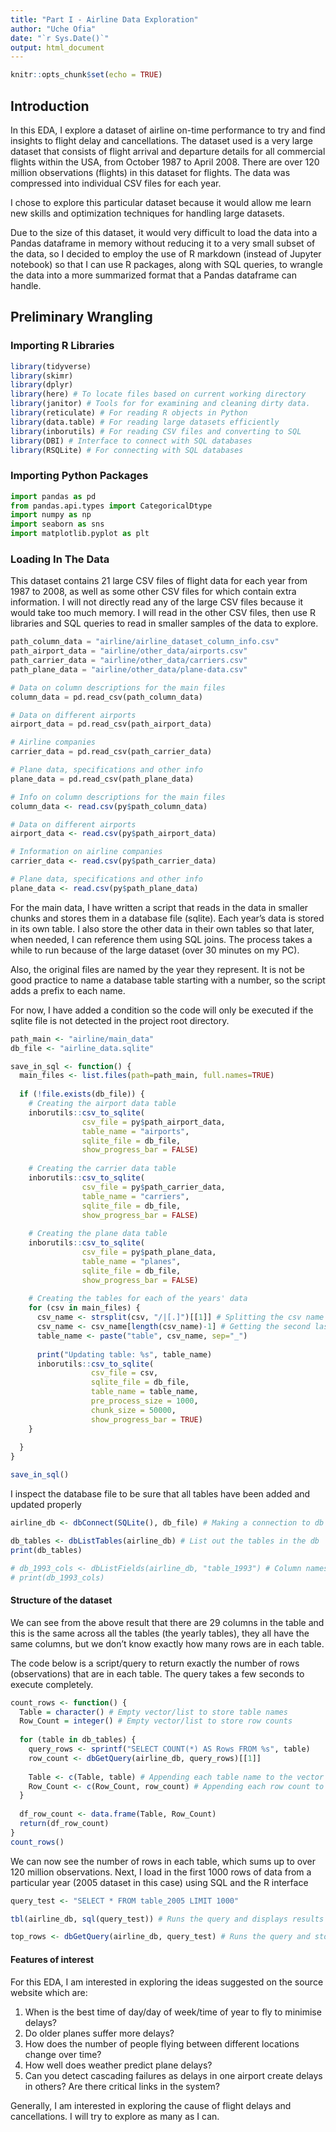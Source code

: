 ```yaml
---
title: "Part I - Airline Data Exploration"
author: "Uche Ofia"
date: "`r Sys.Date()`"
output: html_document
---
```


```r
knitr::opts_chunk$set(echo = TRUE)
```

## Introduction

In this EDA, I explore a dataset of airline on-time performance to try and find insights to flight delay and cancellations. The dataset used is a very large dataset that consists of flight arrival and departure details for all commercial flights within the USA, from October 1987 to April 2008. There are over 120 million observations (flights) in this dataset for flights. The data was compressed into individual CSV files for each year. 

I chose to explore this particular dataset because it would allow me learn new skills and optimization techniques for handling large datasets.

Due to the size of this dataset, it would very difficult to load the data into a Pandas dataframe in memory without reducing it to a very small subset of the data, so I decided to employ the use of R markdown (instead of Jupyter notebook) so that I can use R packages, along with SQL queries, to wrangle the data into a more summarized format that a Pandas dataframe can handle.


## Preliminary Wrangling

### Importing R Libraries

```r
library(tidyverse)
library(skimr)
library(dplyr)
library(here) # To locate files based on current working directory
library(janitor) # Tools for for examining and cleaning dirty data.
library(reticulate) # For reading R objects in Python
library(data.table) # For reading large datasets efficiently
library(inborutils) # For reading CSV files and converting to SQL 
library(DBI) # Interface to connect with SQL databases
library(RSQLite) # For connecting with SQL databases
```

### Importing Python Packages

```python
import pandas as pd
from pandas.api.types import CategoricalDtype
import numpy as np
import seaborn as sns
import matplotlib.pyplot as plt
```

### Loading In The Data

This dataset contains 21 large CSV files of flight data for each year from 1987 to 2008, as well as some other CSV files for which contain extra information. I will not directly read any of the large CSV files because it would take too much memory. I will read in the other CSV files, then use R libraries and SQL queries to read in smaller samples of the data to explore.

```python
path_column_data = "airline/airline_dataset_column_info.csv"
path_airport_data = "airline/other_data/airports.csv"
path_carrier_data = "airline/other_data/carriers.csv"
path_plane_data = "airline/other_data/plane-data.csv"
```

```python
# Data on column descriptions for the main files
column_data = pd.read_csv(path_column_data)

# Data on different airports
airport_data = pd.read_csv(path_airport_data)

# Airline companies
carrier_data = pd.read_csv(path_carrier_data)

# Plane data, specifications and other info
plane_data = pd.read_csv(path_plane_data)
```


```r
# Info on column descriptions for the main files
column_data <- read.csv(py$path_column_data)

# Data on different airports
airport_data <- read.csv(py$path_airport_data)

# Information on airline companies
carrier_data <- read.csv(py$path_carrier_data)

# Plane data, specifications and other info
plane_data <- read.csv(py$path_plane_data)

```

For the main data, I have written a script that reads in the data in smaller chunks and stores them in a database file (sqlite). Each year's data is stored in its own table. I also store the other data in their own tables so that later, when needed, I can reference them using SQL joins. The process takes a while to run because of the large dataset (over 30 minutes on my PC). 

Also, the original files are named by the year they represent. It is not be good practice to name a database table starting with a number, so the script adds a prefix to each name.

For now, I have added a condition so the code will only be executed if the sqlite file is not detected in the project root directory.

```r
path_main <- "airline/main_data"
db_file <- "airline_data.sqlite"

save_in_sql <- function() {
  main_files <- list.files(path=path_main, full.names=TRUE)
  
  if (!file.exists(db_file)) {
    # Creating the airport data table
    inborutils::csv_to_sqlite(
                csv_file = py$path_airport_data,
                table_name = "airports",
                sqlite_file = db_file,
                show_progress_bar = FALSE)
    
    # Creating the carrier data table
    inborutils::csv_to_sqlite(
                csv_file = py$path_carrier_data,
                table_name = "carriers",
                sqlite_file = db_file,
                show_progress_bar = FALSE)
    
    # Creating the plane data table
    inborutils::csv_to_sqlite(
                csv_file = py$path_plane_data,
                table_name = "planes",
                sqlite_file = db_file,
                show_progress_bar = FALSE)
    
    # Creating the tables for each of the years' data
    for (csv in main_files) {
      csv_name <- strsplit(csv, "/|[.]")[[1]] # Splitting the csv name by "/" or "."
      csv_name <- csv_name[length(csv_name)-1] # Getting the second last element of the list
      table_name <- paste("table", csv_name, sep="_")
    
      print("Updating table: %s", table_name)
      inborutils::csv_to_sqlite(
                  csv_file = csv,
                  sqlite_file = db_file, 
                  table_name = table_name, 
                  pre_process_size = 1000,
                  chunk_size = 50000, 
                  show_progress_bar = TRUE)
    }
    
  }
}

save_in_sql()
```

I inspect the database file to be sure that all tables have been added and updated properly

```r
airline_db <- dbConnect(SQLite(), db_file) # Making a connection to db

db_tables <- dbListTables(airline_db) # List out the tables in the db
print(db_tables)

# db_1993_cols <- dbListFields(airline_db, "table_1993") # Column names for specific table in db
# print(db_1993_cols)
```

#### Structure of the dataset

We can see from the above result that there are 29 columns in the table and this is the same across all the tables (the yearly tables), they all have the same columns, but we don't know exactly how many rows are in each table.

The code below is a script/query to return exactly the number of rows (observations) that are in each table. The query takes a few seconds to execute completely.

```r
count_rows <- function() {
  Table = character() # Empty vector/list to store table names
  Row_Count = integer() # Empty vector/list to store row counts
  
  for (table in db_tables) {
    query_rows <- sprintf("SELECT COUNT(*) AS Rows FROM %s", table)
    row_count <- dbGetQuery(airline_db, query_rows)[[1]]
    
    Table <- c(Table, table) # Appending each table name to the vector
    Row_Count <- c(Row_Count, row_count) # Appending each row count to the vector
  }
  
  df_row_count <- data.frame(Table, Row_Count)
  return(df_row_count)
}
count_rows()
```

We can now see the number of rows in each table, which sums up to over 120 million observations.
Next, I load in the first 1000 rows of data from a particular year (2005 dataset in this case) using SQL and the R interface

```r
query_test <- "SELECT * FROM table_2005 LIMIT 1000"

tbl(airline_db, sql(query_test)) # Runs the query and displays results without loading it in memory

top_rows <- dbGetQuery(airline_db, query_test) # Runs the query and stores it in a dataframe, in memory♂
```

#### Features of interest

For this EDA, I am interested in exploring the ideas suggested on the source website which are:

1. When is the best time of day/day of week/time of year to fly to minimise delays?
2. Do older planes suffer more delays?
3. How does the number of people flying between different locations change over time?
4. How well does weather predict plane delays?
5. Can you detect cascading failures as delays in one airport create delays in others? Are there critical links in the system?

Generally, I am interested in exploring the cause of flight delays and cancellations. I will try to explore as many as I can.



